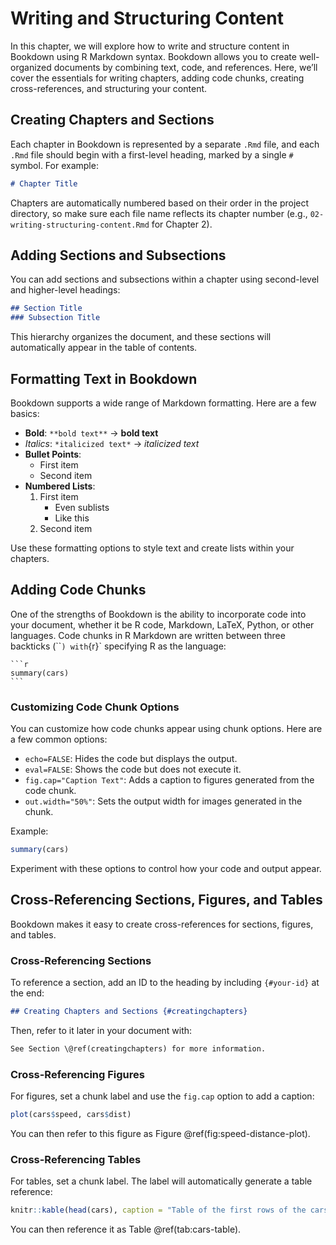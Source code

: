 # Writing and Structuring Content

In this chapter, we will explore how to write and structure content in Bookdown using R Markdown syntax. Bookdown allows you to create well-organized documents by combining text, code, and references. Here, we’ll cover the essentials for writing chapters, adding code chunks, creating cross-references, and structuring your content.

## Creating Chapters and Sections {#creatingchapters}

Each chapter in Bookdown is represented by a separate `.Rmd` file, and each `.Rmd` file should begin with a first-level heading, marked by a single `#` symbol. For example:

```markdown
# Chapter Title
```

Chapters are automatically numbered based on their order in the project directory, so make sure each file name reflects its chapter number (e.g., `02-writing-structuring-content.Rmd` for Chapter 2).

## Adding Sections and Subsections

You can add sections and subsections within a chapter using second-level and higher-level headings:

```markdown
## Section Title
### Subsection Title
```

This hierarchy organizes the document, and these sections will automatically appear in the table of contents.

## Formatting Text in Bookdown

Bookdown supports a wide range of Markdown formatting. Here are a few basics:

- **Bold**: `**bold text**` → **bold text**
- *Italics*: `*italicized text*` → *italicized text*
- **Bullet Points**:
  - First item
  - Second item

- **Numbered Lists**:
  1. First item
     - Even sublists
     - Like this
  2. Second item

Use these formatting options to style text and create lists within your chapters.

## Adding Code Chunks

One of the strengths of Bookdown is the ability to incorporate code into your document, whether it be R code, Markdown, LaTeX, Python, or other languages. Code chunks in R Markdown are written between three backticks (```) with `{r}` specifying R as the language:

~~~
```r
summary(cars)
```
~~~

### Customizing Code Chunk Options

You can customize how code chunks appear using chunk options. Here are a few common options:

- `echo=FALSE`: Hides the code but displays the output.
- `eval=FALSE`: Shows the code but does not execute it.
- `fig.cap="Caption Text"`: Adds a caption to figures generated from the code chunk.
- `out.width="50%"`: Sets the output width for images generated in the chunk.

Example:

```r
summary(cars)
```

Experiment with these options to control how your code and output appear.

## Cross-Referencing Sections, Figures, and Tables

Bookdown makes it easy to create cross-references for sections, figures, and tables.

### Cross-Referencing Sections

To reference a section, add an ID to the heading by including `{#your-id}` at the end:

```markdown
## Creating Chapters and Sections {#creatingchapters}
```

Then, refer to it later in your document with:

```markdown
See Section \@ref(creatingchapters) for more information.
```

### Cross-Referencing Figures

For figures, set a chunk label and use the `fig.cap` option to add a caption:

```r
plot(cars$speed, cars$dist)
```

You can then refer to this figure as Figure \@ref(fig:speed-distance-plot).

### Cross-Referencing Tables

For tables, set a chunk label. The label will automatically generate a table reference:

```r
knitr::kable(head(cars), caption = "Table of the first rows of the cars dataset")
```

You can then reference it as Table \@ref(tab:cars-table).
